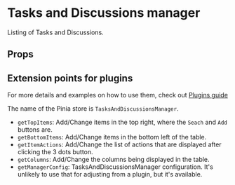 

<Meta of={TasksAndDiscussionsManager} />

# Tasks and Discussions manager

Listing of Tasks and Discussions.

## Props

<ArgTypes />

## Extension points for plugins

For more details and examples on how to use them, check out [Plugins guide](..?path=/docs/guide-plugins--docs)

The name of the Pinia store is `TasksAndDiscussionsManager`.

- `getTopItems`: Add/Change items in the top right, where the `Seach` and `Add` buttons are.
- `getBottomItems`: Add/Change items in the bottom left of the table.
- `getItemActions`: Add/Change the list of actions that are displayed after clicking the 3 dots button.
- `getColumns`: Add/Change the columns being displayed in the table.
- `getManagerConfig`: TasksAndDiscussionsManager configuration. It's unlikely to use that for adjusting from a plugin, but it's available.
